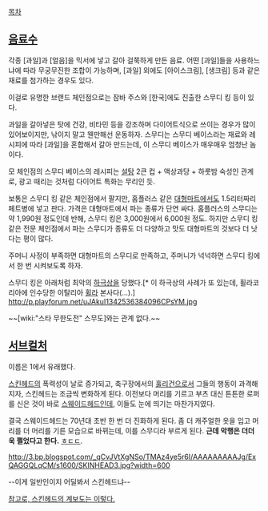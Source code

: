 [[목차]]
== [[음료수]] ==
각종 [과일]과 [얼음]을 믹서에 넣고 갈아 걸쭉하게 만든 음료. 어떤 [과일]들을 사용하느냐에 따라 무궁무진한 조합이 가능하며, [과일] 외에도 [아이스크림], [생크림] 등과 같은 재료를 첨가하는 경우도 있다.

이걸로 유명한 브랜드 체인점으로는 잠바 주스와 [한국]에도 진출한 스무디 킹 등이 있다.

과일을 갈아넣은 탓에 건강, 비타민 등을 강조하며 다이어트식으로 쓰이는 경우가 많이 있어보이지만, 낚이지 말고 웬만해선 운동하자. 스무디는 스무디 베이스라는 재료와 레시피에 따라 [과일]을 혼합해서 갈아 만드는데, 이 스무디 베이스가 매우매우 엄청난 놈이다.

모 체인점의 스무디 베이스의 레시피는 [[설탕]] 2큰 컵 + 액상과당 + 하룻밤 숙성인 관계로, 광고 때리는 것처럼 다이어트 특화는 무리인 듯.

보통은 스무디 킹 같은 체인점에서 팔지만, 홈플러스 같은 [[대형마트]]에서도 1.5리터짜리 페트병에 넣고 판다. 가격은 대형마트에서 파는 종류가 단연 싸다. 홈플러스의 스무디는 약 1,990원 정도인데 반해, 스무디 킹은 3,000원에서 6,000원 정도. 하지만 스무디 킹 같은 전문 체인점에서 파는 스무디가 종류도 더 다양하고 맛도 대형마트의 것보다 더 낫다는 평이 많다.

주머니 사정이 부족하면 대형마트의 스무디로 만족하고, 주머니가 넉넉하면 스무디 킹에서 한 번 시켜보도록 하자.   

스무디 킹은 아래처럼 최악의 [[하극상]]을 당했다.[* 이 하극상의 사례가 또 있는데, 휠라코리아에 인수당한 이탈리아 [[휠라]] 본사다(...).]
http://p.playforum.net/uJAkuI1342536384096CPsYM.jpg

~~[wiki:"스타 무한도전" 스무도]와는 관계 없다.~~

== [[서브컬처]] ==
이름은 1에서 유래했다.

[[스킨헤드]]의 폭력성이 날로 증가되고, 축구장에서의 [[훌리건]]으로서 그들의 행동이 과격해지자, 스킨헤드는 조금씩 변화하게 된다. 이전보다 머리를 기르고 부츠 대신 튼튼한 로퍼를 신은 것이 바로 [[스웨이드헤드]]인데, 이들도 눈에 띄기는 마찬가지였다.

결국 스웨이드헤드는 70년대 초반 한 번 더 진화하게 된다. 좀 더 캐주얼한 옷을 입고 머리를 더 머리를 기른 모습으로 바뀌는데, 이를 스무디라 부르게 된다. '''근데 악행은 더더욱 쩔었다고 한다.''' [[ㅎㄷㄷ]].

http://3.bp.blogspot.com/_qCvJVtXgNSo/TMAz4ye5r6I/AAAAAAAAAJg/ExQAGGQLqCM/s1600/SKINHEAD3.jpg?width=600

--이게 일반인이지 어딜봐서 스킨헤드냐--

[http://www.freewebs.com/tallysharps/flyers/family_tree.gif 참고로, 스킨헤드의 계보도는 이렇다.]


